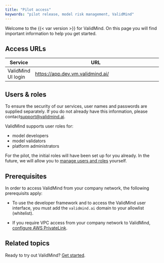 ```yaml
---
title: "Pilot access"
keywords: "pilot release, model risk management, ValidMind"
---
```


Welcome to the {{< var version >}} for ValidMind. On this page you will find important information to help you get started.

## Access URLs

| Service    | URL                                                                  |
|------------|----------------------------------------------------------------------|
| ValidMind UI login | [https://app.dev.vm.validmind.ai/](https://app.dev.vm.validmind.ai/) |

## Users & roles

To ensure the security of our services, user names and passwords are supplied separately. If you do not already have this information, please contact[support@validmind.ai](support@validmind.ai).

ValidMind supports user roles for: 

- model developers
- model validators
- platform administrators

For the pilot, the initial roles will have been set up for you already. In the future, we will allow you to [manage users and roles](manage-users-and-roles.qmd) yourself.


## Prerequisites

In order to access ValidMind from your company network, the following prerequisits apply:

<!--- TO CHECK If this is correct --->

- To use the developer framework and to access the ValidMind user interface, you must add the `validmind.ai` domain to your allowlist (whitelist).

- If you require VPC access from your company network to ValidMind, [configure AWS PrivateLink](configure-aws-privatelink.qmd).

## Related topics 

Ready to try out ValidMind? [Get started](get-started.qmd).